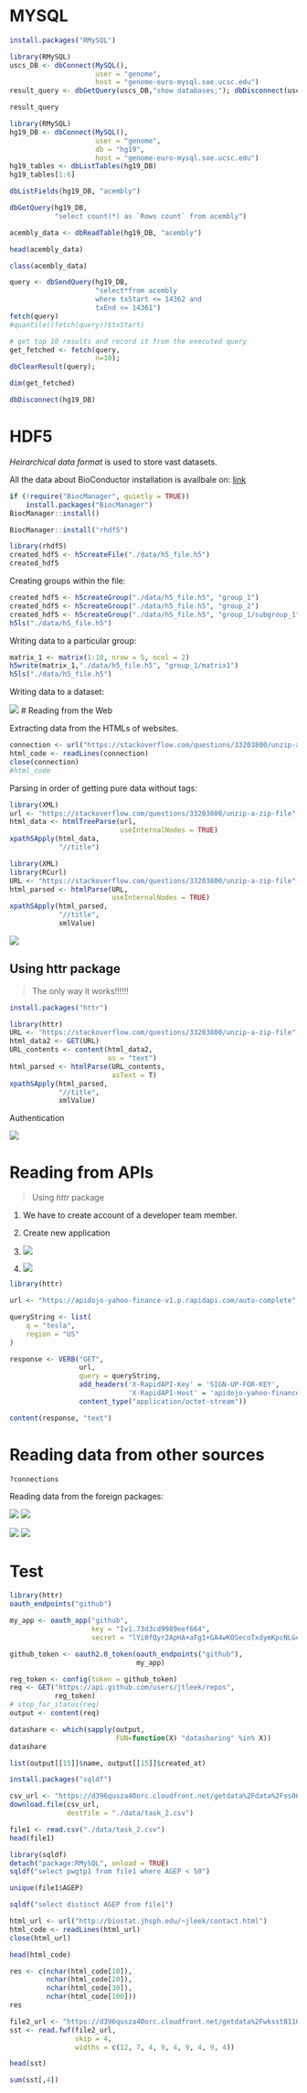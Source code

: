 # MYSQL

```r
install.packages("RMySQL")
```

```r
library(RMySQL)
uscs_DB <- dbConnect(MySQL(), 
                     user = "genome",
                     host = "genome-euro-mysql.soe.ucsc.edu")
result_query <- dbGetQuery(uscs_DB,"show databases;"); dbDisconnect(uscs_DB)
```

```r
result_query
```

```r
library(RMySQL)
hg19_DB <- dbConnect(MySQL(), 
                     user = "genome",
                     db = "hg19",
                     host = "genome-euro-mysql.soe.ucsc.edu")
hg19_tables <- dbListTables(hg19_DB)
hg19_tables[1:6]
```

```r
dbListFields(hg19_DB, "acembly")
```

```r
dbGetQuery(hg19_DB, 
           "select count(*) as `Rows count` from acembly")
```

```r
acembly_data <- dbReadTable(hg19_DB, "acembly")
```

```r
head(acembly_data)
```

```r
class(acembly_data)
```

```r
query <- dbSendQuery(hg19_DB,
                     "select*from acembly
                     where txStart <= 14362 and
                     txEnd <= 14361")
fetch(query)
#quantile((fetch(query))$txStart)
```

```r
# get top 10 results and record it from the executed query
get_fetched <- fetch(query, 
                     n=10);
dbClearResult(query);
```

```r
dim(get_fetched)
```

```r
dbDisconnect(hg19_DB)
```

# HDF5

*Heirarchical data format* is used to store vast datasets.

All the data about BioConductor installation is availbale on: [link](https://bioconductor.org/install/)

```r
if (!require("BiocManager", quietly = TRUE))
    install.packages("BiocManager")
BiocManager::install()
```

```r
BiocManager::install("rhdf5")
```

```r
library(rhdf5)
created_hdf5 <- h5createFile("./data/h5_file.h5")
created_hdf5
```

Creating groups within the file:

```r
created_hdf5 <- h5createGroup("./data/h5_file.h5", "group_1")
created_hdf5 <- h5createGroup("./data/h5_file.h5", "group_2")
created_hdf5 <- h5createGroup("./data/h5_file.h5", "group_1/subgroup_1")
h5ls("./data/h5_file.h5")
```

Writing data to a particular group:

```r
matrix_1 <- matrix(1:10, nrow = 5, ncol = 2)
h5write(matrix_1,"./data/h5_file.h5", "group_1/matrix1")
h5ls("./data/h5_file.h5")
```

Writing data to a dataset:

![](images/hdf5.jpg) \# Reading from the Web

Extracting data from the HTMLs of websites.

```r
connection <- url("https://stackoverflow.com/questions/33203800/unzip-a-zip-file")
html_code <- readLines(connection)
close(connection)
#html_code
```

Parsing in order of getting pure data without tags:

```r
library(XML)
url <- "https://stackoverflow.com/questions/33203800/unzip-a-zip-file"
html_data <- htmlTreeParse(url,
                           useInternalNodes = TRUE)
xpathSApply(html_data,
            "//title")

```

```r
library(XML)
library(RCurl)
URL <- "https://stackoverflow.com/questions/33203800/unzip-a-zip-file"
html_parsed <- htmlParse(URL, 
                         useInternalNodes = TRUE)
xpathSApply(html_parsed,
            "//title",
            xmlValue)
```

![](images/html-1.jpg)

## Using httr package

> The only way it works!!!!!!

```r
install.packages("httr")
```

```r
library(httr)
URL <- "https://stackoverflow.com/questions/33203800/unzip-a-zip-file"
html_data2 <- GET(URL)
URL_contents <- content(html_data2,
                        as = "text")
html_parsed <- htmlParse(URL_contents,
                         asText = T)
xpathSApply(html_parsed,
            "//title",
            xmlValue)
```

Authentication

![](images/html-2.jpg)

# Reading from APIs

> Using *httr* package

1.  We have to create account of a developer team member.

2.  Create new application

3.  ![](images/api1.jpg)

4.  ![](images/api2.jpg)

```r
library(httr)

url <- "https://apidojo-yahoo-finance-v1.p.rapidapi.com/auto-complete"

queryString <- list(
	q = "tesla",
	region = "US"
)

response <- VERB("GET", 
                 url, 
                 query = queryString, 
                 add_headers('X-RapidAPI-Key' = 'SIGN-UP-FOR-KEY', 
                             'X-RapidAPI-Host' = 'apidojo-yahoo-finance-v1.p.rapidapi.com'), 
                 content_type("application/octet-stream"))

content(response, "text")
```

# Reading data from other sources

```r
?connections
```

Reading data from the foreign packages:

![](images/reading_data.jpg) ![](images/load_images.jpg)

![](images/load_gis.jpg) ![](images/load_music.jpg)

# Test

```r
library(httr)
oauth_endpoints("github")
```

```r
my_app <- oauth_app("github",
                    key = "Iv1.73d3cd9989eef664",
                    secret = "lYi0fQyr2ApHA+aFg1+GA4wKOSecoTxdymKpcNLGemE=")
```

```r
github_token <- oauth2.0_token(oauth_endpoints("github"), 
                               my_app)
```

```r
reg_token <- config(token = github_token)
req <- GET("https://api.github.com/users/jtleek/repos",
           reg_token)
# stop_for_status(req)
output <- content(req)
```

```r
datashare <- which(sapply(output, 
                          FUN=function(X) "datasharing" %in% X))
datashare
```

```r
list(output[[15]]$name, output[[15]]$created_at)
```

```r
install.packages("sqldf")
```

```r
csv_url <- "https://d396qusza40orc.cloudfront.net/getdata%2Fdata%2Fss06pid.csv"
download.file(csv_url,
              destfile = "./data/task_2.csv")
```

```r
file1 <- read.csv("./data/task_2.csv")
head(file1)
```

```r
library(sqldf)
detach("package:RMySQL", unload = TRUE)
sqldf("select pwgtp1 from file1 where AGEP < 50")
```

```r
unique(file1$AGEP)
```

```r
sqldf("select distinct AGEP from file1")
```

```r
html_url <- url("http://biostat.jhsph.edu/~jleek/contact.html")
html_code <- readLines(html_url)
close(html_url)
```

```r
head(html_code)
```

```r
res <- c(nchar(html_code[10]),
         nchar(html_code[20]),
         nchar(html_code[30]),
         nchar(html_code[100]))
res
```

```r
file2_url <- "https://d396qusza40orc.cloudfront.net/getdata%2Fwksst8110.for"
sst <- read.fwf(file2_url,
                skip = 4, 
                widths = c(12, 7, 4, 9, 4, 9, 4, 9, 4))

```

```r
head(sst)
```

```r
sum(sst[,4])
```
